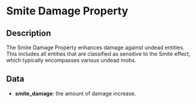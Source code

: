 # Smite Damage Property

## Description

  
The Smite Damage Property enhances damage against undead entities.This includes all entities that are classified as sensitive to the Smite effect, which typically encompasses various undead mobs.

## Data

- **smite_damage**:  the amount of damage increase.

